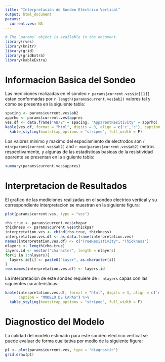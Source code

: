 ```yaml
---
title: "Interpretación de Sondeo Eléctrico Vertical"
output: html_document
params:
  current.ves: NA
---
```


```r
# The `params` object is available in the document.
library(rves)
library(knitr)
library(grid)
library(gridExtra)
library(kableExtra)
```

# Informacion Basica del Sondeo 

Las mediciones realizadas en el sondeo  `r params$current.ves$id[[1]]` estan conformadas por `r length(params$current.ves$ab2)` valores tal y como se presenta en la siguiente tabla:
```r
spacing <- params$current.ves$ab2
apprho <- params$current.ves$appres
ves.df <- data.frame("AB/2" = spacing, "ApparentResitivity" = apprho)
kable(ves.df, format = "html", digits = 3, align = c('c','c'), caption = "SONDEO ELECTRICO VERTICAL") %>%
  kable_styling(bootstrap_options = "striped", full_width = F)
```

Los valores minimo y maximo del espaciamiento de electrodos son  `r min(params$current.ves$ab2)` and `r max(params$current.ves$ab2)`  metros respectivamente, y algunas de las estadisticas basicas de la resistividad aparente se presentan en la siguiente tabla:
```r
summary(params$current.ves$appres)
```

# Interpretacion de Resultados

El grafico de las mediciones realizadas en el sondeo electrico vertical y su correspondiente interpretacion se muestran en la siguiente figura:

```r
plot(params$current.ves, type = "ves")
``` 


```r
rho.true <- params$current.ves$rhopar
thickness <- params$current.ves$thickpar
interpretation.ves <- cbind(rho.true, thickness)
interpretation.ves.df <- as.data.frame(interpretation.ves)
names(interpretation.ves.df) <- c("TrueResistivity", "Thickness")
nlayers <- length(rho.true)
layers.id <- vector("character", length = nlayers)
for(i in 1:nlayers){
  layers.id[i] <- paste0("Layer", as.character(i))
}
row.names(interpretation.ves.df) <- layers.id
```
La interpretacion de este sondeo requiere de `r nlayers` capas con las siguientes caracteristicas:

```r
kable(interpretation.ves.df, format = "html", digits = 3, align = c('r','r'), 
      caption = "MODELO DE CAPAS") %>%
  kable_styling(bootstrap_options = "striped", full_width = F)
```

# Diagnostico del Modelo

La calidad del modelo estimado para este sondeo electrico vertical se puede evaluar de forma cualitativa por medio de la siguiente figura:

```r
p1 <- plot(params$current.ves, type = "diagnostic")
grid.draw(p1)
```
